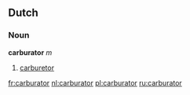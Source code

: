 ==Dutch==
=== Noun ===
'''carburator''' ''m''

# [[carburetor]]

[[fr:carburator]]
[[nl:carburator]]
[[pl:carburator]]
[[ru:carburator]]